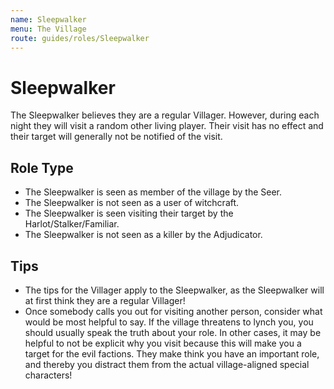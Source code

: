 ```yaml
---
name: Sleepwalker
menu: The Village
route: guides/roles/Sleepwalker
---
```


# Sleepwalker

The Sleepwalker believes they are a regular Villager. However, during each night they will visit a random other living player. Their visit has no effect and their target will generally not be notified of the visit.

## Role Type

- The Sleepwalker is seen as member of the village by the Seer.
- The Sleepwalker is not seen as a user of witchcraft.
- The Sleepwalker is seen visiting their target by the Harlot/Stalker/Familiar.
- The Sleepwalker is not seen as a killer by the Adjudicator.

## Tips

- The tips for the Villager apply to the Sleepwalker, as the Sleepwalker will at first think they are a regular Villager!
- Once somebody calls you out for visiting another person, consider what would be most helpful to say. If the village threatens to lynch you, you should usually speak the truth about your role. In other cases, it may be helpful to not be explicit why you visit because this will make you a target for the evil factions. They make think you have an important role, and thereby you distract them from the actual village-aligned special characters!
